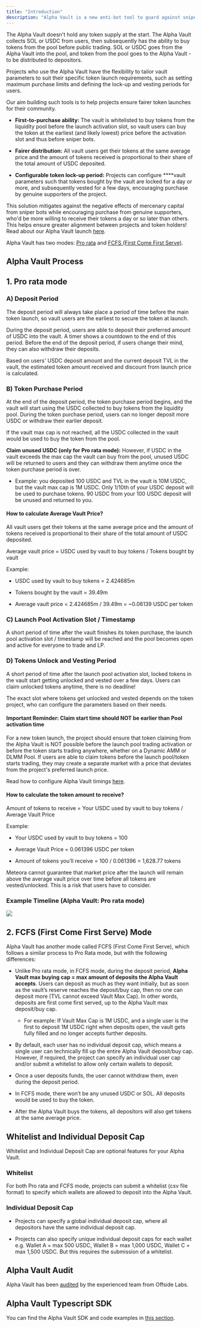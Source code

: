 ```yaml
---
title: "Introduction"
description: "Alpha Vault is a new anti-bot tool to guard against sniper bots and allow genuine supporters to be the first to buy tokens at launch."
---
```


The Alpha Vault doesn't hold any token supply at the start. The Alpha Vault collects SOL or USDC from users, then subsequently has the ability to buy tokens from the pool before public trading. SOL or USDC goes from the Alpha Vault into the pool, and token from the pool goes to the Alpha Vault - to be distributed to depositors.

Projects who use the Alpha Vault have the flexibility to tailor vault parameters to suit their specific token launch requirements, such as setting maximum purchase limits and defining the lock-up and vesting periods for users.

Our aim building such tools is to help projects ensure fairer token launches for their community.

* **First-to-purchase ability:** The vault is whitelisted to buy tokens from the liquidity pool before the launch activation slot, so vault users can buy the token at the earliest (and likely lowest) price before the activation slot and thus before sniper bots.

* **Fairer distribution:** All vault users get their tokens at the same average price and the amount of tokens received is proportional to their share of the total amount of USDC deposited.

* **Configurable token lock-up period:** Projects can configure  ****vault parameters such that tokens bought by the vault are locked for a day or more, and subsequently vested for a few days, encouraging purchase by genuine supporters of the project.

This solution mitigates against the negative effects of mercenary capital from sniper bots while encouraging purchase from genuine supporters, who'd be more willing to receive their tokens a day or so later than others. This helps ensure greater alignment between projects and token holders! Read about our Alpha Vault launch [here](https://meteoraag.medium.com/alpha-vault-new-anti-bot-mechanism-to-level-the-playing-field-for-genuine-supporters-at-token-9cf800a41b5c).

Alpha Vault has two modes: [Pro rata](/alpha-vault/alpha-vault-overview#id-1.-pro-rata-mode) and [FCFS (First Come First Serve)](/alpha-vault/alpha-vault-overview#id-2.-fcfs-first-come-first-serve-mode).

## Alpha Vault Process

## 1. Pro rata mode

### A) Deposit Period

The deposit period will always take place a period of time before the main token launch, so vault users are the earliest to secure the token at launch.

During the deposit period, users are able to deposit their preferred amount of USDC into the vault. A timer shows a countdown to the end of this period. Before the end of the deposit period, if users change their mind, they can also withdraw their deposits.

Based on users' USDC deposit amount and the current deposit TVL in the vault, the estimated token amount received and discount from launch price is calculated.

### B) Token Purchase Period

At the end of the deposit period, the token purchase period begins, and the vault will start using the USDC collected to buy tokens from the liquidity pool. During the token purchase period, users can no longer deposit more USDC or withdraw their earlier deposit.

If the vault max cap is not reached, all the USDC collected in the vault would be used to buy the token from the pool.

**Claim unused USDC (only for Pro rata mode):** However, if USDC in the vault exceeds the max cap the vault can buy from the pool, unused USDC will be returned to users and they can withdraw them anytime once the token purchase period is over.

* Example: you deposited 100 USDC and TVL in the vault is 10M USDC, but the vault max cap is 1M USDC. Only 1/10th of your USDC deposit will be used to purchase tokens. 90 USDC from your 100 USDC deposit will be unused and returned to you.

#### How to calculate Average Vault Price?

All vault users get their tokens at the same average price and the amount of tokens received is proportional to their share of the total amount of USDC deposited.

Average vault price = USDC used by vault to buy tokens / Tokens bought by vault

Example:

* USDC used by vault to buy tokens = 2.424685m

* Tokens bought by the vault = 39.49m

* Average vault price = 2.424685m / 39.49m = \~0.06139 USDC per token

### C) Launch Pool Activation Slot / Timestamp

A short period of time after the vault finishes its token purchase, the launch pool activation slot / timestamp will be reached and the pool becomes open and active for everyone to trade and LP.

### D) Tokens Unlock and Vesting Period

A short period of time after the launch pool activation slot, locked tokens in the vault start getting unlocked and vested over a few days. Users can claim unlocked tokens anytime, there is no deadline!

The exact slot where tokens get unlocked and vested depends on the token project, who can configure the parameters based on their needs.

#### **Important Reminder: Claim start time should NOT be earlier than Pool activation time**

For a new token launch, the project should ensure that token claiming from the Alpha Vault is NOT possible before the launch pool trading activation or before the token starts trading anywhere, whether on a Dynamic AMM or DLMM Pool. If users are able to claim tokens before the launch pool/token starts trading, they may create a separate market with a price that deviates from the project's preferred launch price.

Read how to configure Alpha Vault timings [here](/alpha-vault/alpha-vault-without-whitelist#9-configure-alpha-vault-timings).

#### How to calculate the token amount to receive?

Amount of tokens to receive = Your USDC used by vault to buy tokens / Average Vault Price

Example:

* Your USDC used by vault to buy tokens = 100

* Average Vault Price = 0.061396 USDC per token

* Amount of tokens you’ll receive = 100 / 0.061396 = 1,628.77 tokens

<Info>
Meteora cannot guarantee that market price after the launch will remain above the average vault price over time before all tokens are vested/unlocked. This is a risk that users have to consider.
</Info>

### Example Timeline (Alpha Vault: Pro rata mode)

<Frame>
  <img src="/images/alpha-vault/alpha-1.png" />
</Frame>

## 2. FCFS (First Come First Serve) Mode

Alpha Vault has another mode called FCFS (First Come First Serve), which follows a similar process to Pro Rata mode, but with the following differences:

* Unlike Pro rata mode, in FCFS mode, during the deposit period, **Alpha Vault max buying cap = max amount of deposits the Alpha Vault accepts**. Users can deposit as much as they want initially, but as soon as the vault’s reserve reaches the deposit/buy cap, then no one can deposit more (TVL cannot exceed Vault Max Cap). In other words, deposits are first come first served, up to the Alpha Vault max deposit/buy cap.

  * For example: If Vault Max Cap is 1M USDC, and a single user is the first to deposit 1M USDC right when deposits open, the vault gets fully filled and no longer accepts further deposits.

* By default, each user has no individual deposit cap, which means a single user can technically fill up the entire Alpha Vault deposit/buy cap. However, if required, the project can specify an individual user cap and/or submit a whitelist to allow only certain wallets to deposit.

* Once a user deposits funds, the user cannot withdraw them, even during the deposit period.

* In FCFS mode, there won’t be any unused USDC or SOL. All deposits would be used to buy the token.

* After the Alpha Vault buys the tokens, all depositors will also get tokens at the same average price.

## Whitelist and Individual Deposit Cap

Whitelist and Individual Deposit Cap are optional features for your Alpha Vault.

### **Whitelist**

For both Pro rata and FCFS mode, projects can submit a whitelist (csv file format) to specify which wallets are allowed to deposit into the Alpha Vault.

### **Individual Deposit Cap**

* Projects can specify a global individual deposit cap, where all depositors have the same individual deposit cap.

* Projects can also specify unique individual deposit caps for each wallet e.g. Wallet A = max 500 USDC, Wallet B = max 1,000 USDC, Wallet C = max 1,500 USDC. But this requires the submission of a whitelist.

## Alpha Vault Audit

Alpha Vault has been [audited](https://850358062-files.gitbook.io/~/files/v0/b/gitbook-x-prod.appspot.com/o/spaces%2FyCszyuZ1UBdRqaT2zQpK%2Fuploads%2FEC006Opq1HBtVMrt7PYB%2FMeteora-Alpha_Vault-May24%20audit.pdf?alt=media\&token=377d9cb3-f137-45c3-b345-6e2dc74638ab) by the experienced team from Offside Labs.

## Alpha Vault Typescript SDK

You can find the Alpha Vault SDK and code examples in [this section](/alpha-vault/alpha-vault-typescript-sdk).
